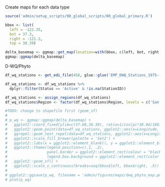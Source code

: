 Create maps for each data type

```r
source('admin/setup_scripts/00_global_scripts/00_global_primary.R')

bbox <- list(
  left = -122.35,
  bot = 37.3,
  right = -121.2,
  top = 38.39)

delta_basemap <- ggmap::get_map(location=with(bbox, c(left, bot, right, top)), zoom=10, crop=FALSE, messaging=FALSE)
ggmap::ggmap(delta_basemap)
```

D-WQ/Phyto
```r
df_wq_stations <- get_edi_file(458, glue::glue('EMP_DWQ_Stations_1975-{report_year}'))[[1]]

df_wq_stations <- df_wq_stations %>%
  dplyr::filter(Status == 'Active' & !is.na(StationID))

df_wq_stations <- assign_regions(df_wq_stations)
df_wq_stations$Region <- factor(df_wq_stations$Region, levels = c('San Pablo Bay','Suisun & Grizzly Bays','Confluence','Northern Interior Delta','Central Delta','Southern Interior Delta'))

#TODO: change to shapefile first (geom_sf)
#   
# p_wq <- ggmap::ggmap(delta_basemap) +
#   ggplot2::coord_fixed(ylim=c(37.68,38.39), ratio=1/cos(pi*38.04/180)) + # allows for width scaling
#   ggplot2::geom_point(data=df_wq_stations, ggplot2::aes(x=Longitude, y=Latitude, fill=Region), color = '#000000', shape = 21, size = 4) +
#   ggrepel::geom_text_repel(data=df_wq_stations, ggplot2::aes(x=Longitude, y=Latitude, label=Station), size=3) +
#   ggplot2::scale_fill_brewer(palette = 'Set2') +
#   ggplot2::labs(x = ggplot2::element_blank(), y = ggplot2::element_blank()) +
#   ggplot2::theme(legend.position=c(.1, .2),
#                  panel.border = ggplot2::element_rect(colour = "black", fill=NA),
#                  legend.box.background = ggplot2::element_rect(color = '#000000')) +
#   ggplot2::geom_sf() +
#   ggplot2::scale_x_continuous(breaks=seq(bbox$left, bbox$right, .5))
#   
# ggplot2::ggsave(p_wq, filename = 'admin/figures/maps/dwq_phyto_map.png', height = 6, width = 10)
# plot(p_wq)
```


